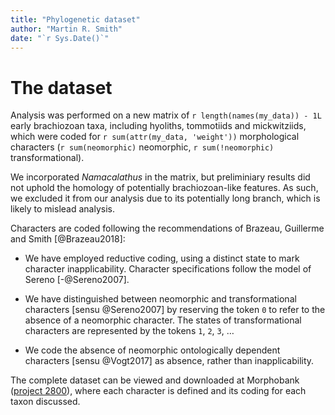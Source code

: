 ```yaml
---
title: "Phylogenetic dataset"
author: "Martin R. Smith"
date: "`r Sys.Date()`"
---
```


# The dataset

Analysis was performed on a new matrix of `r length(names(my_data)) - 1L` early brachiozoan taxa, including hyoliths, tommotiids and mickwitziids, which were coded for `r sum(attr(my_data, 'weight'))` morphological characters (`r sum(neomorphic)` neomorphic, `r sum(!neomorphic)` transformational).

We incorporated _Namacalathus_ in the matrix, but preliminiary results did not uphold the homology of potentially brachiozoan-like features.  As such, we excluded it from our analysis due to its potentially long branch, which is likely to mislead analysis.

Characters are coded following the recommendations of Brazeau, Guillerme and
Smith [@Brazeau2018]:

- We have employed reductive coding, using a distinct state to mark character inapplicability. Character specifications follow the model of Sereno [-@Sereno2007].

- We have distinguished between neomorphic and transformational characters [sensu @Sereno2007] by reserving the token `0` to refer to the absence of a neomorphic character.  The states of transformational characters are represented by the tokens `1`, `2`, `3`, ...

- We code the absence of neomorphic ontologically dependent characters [sensu @Vogt2017] as absence, rather than inapplicability.


The complete dataset can be viewed and downloaded at Morphobank ([project 2800](https://morphobank.org/permalink/?P2800)), where each character is defined
and its coding for each taxon discussed.
